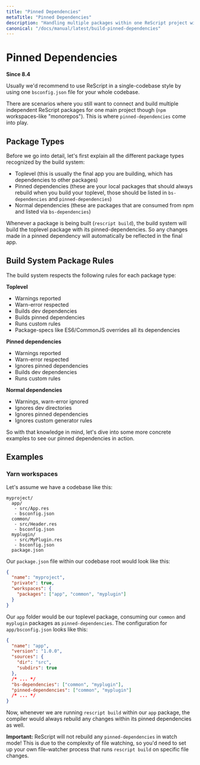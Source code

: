 ```yaml
---
title: "Pinned Dependencies"
metaTitle: "Pinned Dependencies"
description: "Handling multiple packages within one ReScript project with pinned dependencies"
canonical: "/docs/manual/latest/build-pinned-dependencies"
---
```


# Pinned Dependencies

**Since 8.4**

Usually we'd recommend to use ReScript in a single-codebase style by using one `bsconfig.json` file for your whole codebase.

There are scenarios where you still want to connect and build multiple independent ReScript packages for one main project though (`npm` workspaces-like "monorepos"). This is where `pinned-dependencies` come into play.

## Package Types

Before we go into detail, let's first explain all the different package types recognized by the build system:

- Toplevel (this is usually the final app you are building, which has dependencies to other packages)
- Pinned dependencies (these are your local packages that should always rebuild when you build your toplevel, those should be listed in `bs-dependencies` and `pinned-dependencies`)
- Normal dependencies (these are packages that are consumed from npm and listed via `bs-dependencies`)

Whenever a package is being built (`rescript build`), the build system will build the toplevel package with its pinned-dependencies. So any changes made in a pinned dependency will automatically be reflected in the final app.

## Build System Package Rules

The build system respects the following rules for each package type:

**Toplevel**

- Warnings reported
- Warn-error respected
- Builds dev dependencies
- Builds pinned dependencies
- Runs custom rules
- Package-specs like ES6/CommonJS overrides all its dependencies

**Pinned dependencies**

- Warnings reported
- Warn-error respected
- Ignores pinned dependencies
- Builds dev dependencies
- Runs custom rules

**Normal dependencies**

- Warnings, warn-error ignored
- Ignores dev directories
- Ignores pinned dependencies
- Ignores custom generator rules

So with that knowledge in mind, let's dive into some more concrete examples to see our pinned dependencies in action.

## Examples

### Yarn workspaces

Let's assume we have a codebase like this:

```
myproject/
  app/
   - src/App.res
   - bsconfig.json
  common/
   - src/Header.res
   - bsconfig.json
  myplugin/
   - src/MyPlugin.res
   - bsconfig.json
  package.json
```

Our `package.json` file within our codebase root would look like this:

```json
{
  "name": "myproject",
  "private": true,
  "workspaces": {
    "packages": ["app", "common", "myplugin"]
  }
}
```

Our `app` folder would be our toplevel package, consuming our `common` and `myplugin` packages as `pinned-dependencies`. The configuration for `app/bsconfig.json` looks like this:

```json
{
  "name": "app",
  "version": "1.0.0",
  "sources": {
    "dir": "src",
    "subdirs": true
  },
  /* ... */
  "bs-dependencies": ["common", "myplugin"],
  "pinned-dependencies": ["common", "myplugin"]
  /* ... */
}
```

Now, whenever we are running `rescript build` within our `app` package, the compiler would always rebuild any changes within its pinned dependencies as well.

**Important:** ReScript will not rebuild any `pinned-dependencies` in watch mode! This is due to the complexity of file watching, so you'd need to set up your own file-watcher process that runs `rescript build` on specific file changes.
